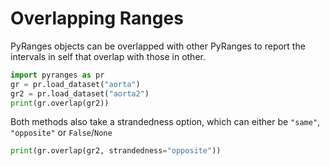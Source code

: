 # Overlapping Ranges

PyRanges objects can be overlapped with other PyRanges to report the intervals
in self that overlap with those in other.

```python
import pyranges as pr
gr = pr.load_dataset("aorta")
gr2 = pr.load_dataset("aorta2")
print(gr.overlap(gr2))
```

Both methods also take a strandedness option, which can either be `"same"`, `"opposite"` or `False`/`None`

```python
print(gr.overlap(gr2, strandedness="opposite"))
```
